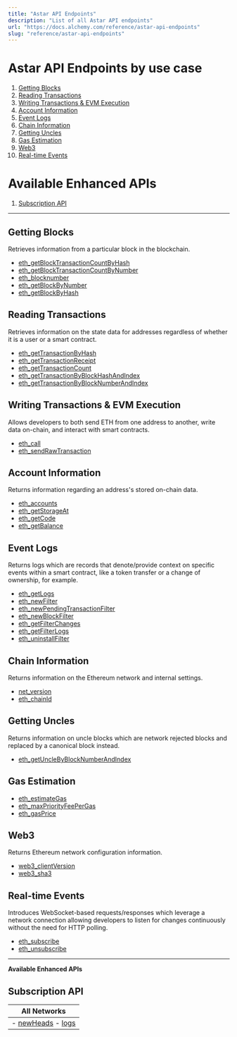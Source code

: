 ```yaml
---
title: "Astar API Endpoints"
description: "List of all Astar API endpoints"
url: "https://docs.alchemy.com/reference/astar-api-endpoints"
slug: "reference/astar-api-endpoints"
---
```


# Astar API Endpoints by use case

1. [Getting Blocks](/reference/astar-api-endpoints#getting-blocks)
2. [Reading Transactions](/reference/astar-api-endpoints#reading-transactions)
3. [Writing Transactions & EVM Execution](#writing-transactions--evm-execution)
4. [Account Information](#account-information)
5. [Event Logs](/reference/astar-api-endpoints#event-logs)
6. [Chain Information](/reference/astar-api-endpoints#chain-information)
7. [Getting Uncles](/reference/astar-api-endpoints#getting-uncles)
8. [Gas Estimation](/reference/astar-api-endpoints#gas-estimation)
9. [Web3](/reference/astar-api-endpoints#web3)
10. [Real-time Events](/reference/astar-api-endpoints#real-time-events)

# Available Enhanced APIs

1. [Subscription API](/reference/astar-api-endpoints#subscription-api)

***

## Getting Blocks

Retrieves information from a particular block in the blockchain.

* [eth\_getBlockTransactionCountByHash](/reference/eth-getblocktransactioncountbyhash-astar)
* [eth\_getBlockTransactionCountByNumber](/reference/eth-getblocktransactioncountbynumber-astar)
* [eth\_blocknumber](/reference/eth-blocknumber-astar)
* [eth\_getBlockByNumber](/reference/eth-getblockbynumber-astar)
* [eth\_getBlockByHash](/reference/eth-getblockbyhash-astar)

## Reading Transactions

Retrieves information on the state data for addresses regardless of whether it is a user or a smart contract.

* [eth\_getTransactionByHash](/reference/eth-gettransactionbyhash-astar)
* [eth\_getTransactionReceipt](/reference/eth-gettransactionreceipt-astar)
* [eth\_getTransactionCount](/reference/eth-gettransactioncount-astar)
* [eth\_getTransactionByBlockHashAndIndex](/reference/eth-gettransactionbyblockhashandindex-astar)
* [eth\_getTransactionByBlockNumberAndIndex](/reference/eth-gettransactionbyblocknumberandindex-astar)

## Writing Transactions & EVM Execution

Allows developers to both send ETH from one address to another, write data on-chain, and interact with smart contracts.

* [eth\_call](/reference/eth-call-astar)
* [eth\_sendRawTransaction](/reference/eth-sendrawtransaction-astar)

## Account Information

Returns information regarding an address's stored on-chain data.

* [eth\_accounts](/reference/eth-accounts-astar)
* [eth\_getStorageAt](/reference/eth-getstorageat-astar)
* [eth\_getCode](/reference/eth-getcode-astar)
* [eth\_getBalance](/reference/eth-getbalance-astar)

## Event Logs

Returns logs which are records that denote/provide context on specific events within a smart contract, like a token transfer or a change of ownership, for example.

* [eth\_getLogs](/reference/eth-getlogs-astar)
* [eth\_newFilter](/reference/eth-newfilter-astar)
* [eth\_newPendingTransactionFilter](/reference/eth-newpendingtransactionfilter-astar)
* [eth\_newBlockFilter](/reference/eth-newblockfilter-astar)
* [eth\_getFilterChanges](/reference/eth-getfilterchanges-astar)
* [eth\_getFilterLogs](/reference/eth-getfilterlogs-astar)
* [eth\_uninstallFilter](/reference/eth-uninstallfilter-astar)

## Chain Information

Returns information on the Ethereum network and internal settings.

* [net\_version](/reference/net-version-astar)
* [eth\_chainId](/reference/eth-chainid-astar)

## Getting Uncles

Returns information on uncle blocks which are network rejected blocks and replaced by a canonical block instead.

* [eth\_getUncleByBlockNumberAndIndex](/reference/eth-getunclebyblocknumberandindex-astar)

## Gas Estimation

* [eth\_estimateGas](/reference/eth-estimategas-astar)
* [eth\_maxPriorityFeePerGas](/reference/eth-maxpriorityfeepergas-astar)
* [eth\_gasPrice](/reference/eth-gasprice-astar)

## Web3

Returns Ethereum network configuration information.

* [web3\_clientVersion](/reference/web3-clientversion-astar)
* [web3\_sha3](/reference/web3-sha3-astar)

## Real-time Events

Introduces WebSocket-based requests/responses which leverage a network connection allowing developers to listen for changes continuously without the need for HTTP polling.

* [eth\_subscribe](/reference/eth-subscribe-astar)
* [eth\_unsubscribe](/reference/eth-unsubscribe-astar)

***

**Available Enhanced APIs**

## Subscription API

| All Networks                                                |
| ----------------------------------------------------------- |
| - [newHeads](/reference/newheads) - [logs](/reference/logs) |
